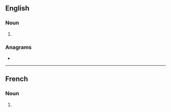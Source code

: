 ==English==

===Noun===
{{head|en|noun plural form}}

# {{plural of|gramme|lang=en}}

===Anagrams===
* {{anagrams|en|gammers}}

----

==French==

===Noun===
{{head|fr|noun plural form|g=m}}

# {{plural of|gramme|lang=fr}}